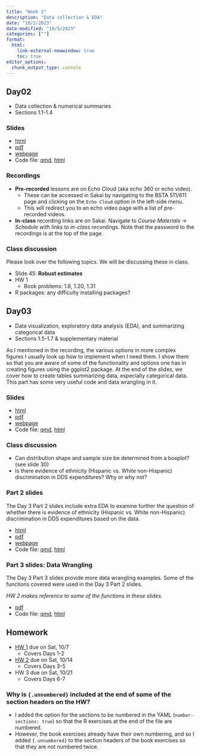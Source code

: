 ```yaml
---
title: "Week 2"
description: "Data collection & EDA"
date: "10/2/2023"
date-modified: "10/5/2023"
categories: [""]
format: 
  html:
    link-external-newwindow: true
    toc: true
editor_options: 
  chunk_output_type: console
---
```




## Day02 

* Data collection & numerical summaries
* Sections 1.1-1.4

### Slides

* [html](../slides/Day02_bsta511.qmd)
* [pdf](https://drive.google.com/file/d/1I59wEibQe1sXi5urIkYEv-lW1NHU6zzC/view?usp=sharing)
* [webpage](../slides_md/Day02_bsta511_md.qmd)
* Code file: [qmd](https://github.com/niederhausen/BSTA_511_F23/blob/main/slides_code/Day02_bsta511_code.qmd), [html](../slides_code/Day02_bsta511_code.qmd)

### Recordings

* __Pre-recorded__ lessons are on Echo Cloud (aka echo 360 or echo video).
    * These can be accessed in Sakai by navigating to the BSTA 511/611 page and clicking on the `Echo Cloud` option in the left-side menu. 
    * This will redirect you to an echo video page with a list of pre-recorded videos.
* __In-class__ recording links are on Sakai. Navigate to _Course Materials_ -> _Schedule with links to in-class recordings_. Note that the password to the recordings is at the top of the page.  

### Class discussion

Please look over the following topics. We will be discussing these in class. 

* Slide 45: __Robust estimates__
* HW 1 
    * Book problems: 1.8, 1.20, 1.31
* R packages: any difficulty installing packages?

## Day03 

* Data visualization, exploratory data analysis (EDA), and summarizing categorical data
* Sections 1.5-1.7 & supplementary material

:::{.callout-note}
As I mentioned in the recording, the various options in more complex figures I usually look up how to implement when I need them. I show them so that you are aware of some of the functionality and options one has in creating figures using the ggplot2 package. At the end of the slides, we cover how to create tables summarizing data, especially categorical data. This part has some very useful code and data wrangling in it.
:::


### Slides

* [html](../slides/Day03_bsta511.qmd)
* [pdf](https://drive.google.com/file/d/1IdkNDrcdGWozHGMrk28B5PXjDx-_ylqo/view?usp=sharing)
* [webpage](../slides_md/Day03_bsta511_md.qmd)
* Code file: [qmd](https://github.com/niederhausen/BSTA_511_F23/blob/main/slides_code/Day03_bsta511_code.qmd), [html](../slides_code/Day03_bsta511_code.qmd)

### Class discussion

* Can distribution shape and sample size be determined from a boxplot? (see slide 30)
* Is there evidence of ethnicity (Hispanic vs. White non-Hispanic) discrimination in DDS expenditures? Why or why not?

### Part 2 slides

The Day 3 Part 2 slides include extra EDA to examine further the question of whether there is evidence of ethnicity (Hispanic vs. White non-Hispanic) discrimination in DDS expenditures based on the data.

* [html](../slides/Day03_bsta511_part2.qmd)
* [pdf](https://drive.google.com/file/d/1IofJF8cXrEyfVokBOw0WOcQGuGfETvsu/view?usp=sharing)
* [webpage](../slides_md/Day03_bsta511_md_part2.qmd)
* Code file: [qmd](https://github.com/niederhausen/BSTA_511_F23/blob/main/slides_code/Day03_bsta511_code_part2.qmd), [html](../slides_code/Day03_bsta511_code_part2.qmd)


### Part 3 slides: Data Wrangling

The Day 3 Part 3 slides provide more data wrangling examples. Some of the functions covered were used in the Day 3 Part 2 slides. 

_HW 2 makes reference to some of the functions in these slides._

* [pdf](https://drive.google.com/file/d/1IfubP0ei-5jTIVs33dyoEqjMIY-Q8qBe/view?usp=sharing)
* Code file: [qmd](https://github.com/niederhausen/BSTA_511_F23/blob/main/slides_code/Day03_bsta511_code_part3_data_wrangling.qmd), [html](../slides_code/Day03_bsta511_code_part3_data_wrangling.qmd)

## Homework

* [HW 1](../homework/HW_1_F23_bsta511.qmd) due on Sat, 10/7
    * Covers Days 1-2
* [HW 2](../homework/HW_2_F23_bsta511.qmd) due on Sat, 10/14
    * Covers Days 3-5
* HW 3 due on Sat, 10/21
    * Covers Days 6-7

### Why is `{.unnumbered}` included at the end of some of the section headers on the HW?

* I added the option for the sections to be numbered in the YAML (`number-sections: true`) so that the R exercises at the end of the file are numbered. 
* However, the book exercises already have their own numbering, and so I added `{.unnumbered}` to the section headers of the book exercises so that they are not numbered twice. 


